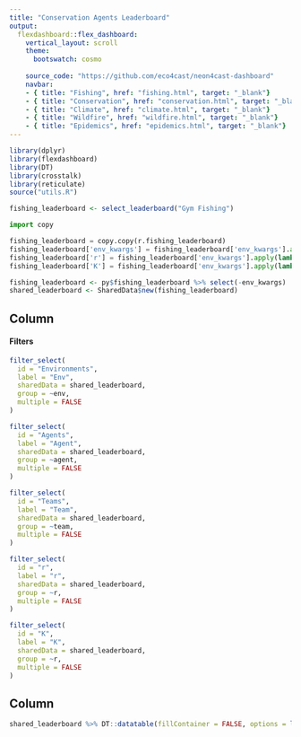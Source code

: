 ```yaml
---
title: "Conservation Agents Leaderboard"
output:
  flexdashboard::flex_dashboard:
    vertical_layout: scroll
    theme: 
      bootswatch: cosmo
      
    source_code: "https://github.com/eco4cast/neon4cast-dashboard"
    navbar:
    - { title: "Fishing", href: "fishing.html", target: "_blank"}
    - { title: "Conservation", href: "conservation.html", target: "_blank"}
    - { title: "Climate", href: "climate.html", target: "_blank"}
    - { title: "Wildfire", href: "wildfire.html", target: "_blank"}
    - { title: "Epidemics", href: "epidemics.html", target: "_blank"}
---
```

```r
library(dplyr)
library(flexdashboard)
library(DT)
library(crosstalk)
library(reticulate)
source("utils.R")

fishing_leaderboard <- select_leaderboard("Gym Fishing")
```   

```python
import copy

fishing_leaderboard = copy.copy(r.fishing_leaderboard)
fishing_leaderboard['env_kwargs'] = fishing_leaderboard['env_kwargs'].apply(lambda x: eval(x))
fishing_leaderboard['r'] = fishing_leaderboard['env_kwargs'].apply(lambda x: x['r'])
fishing_leaderboard['K'] = fishing_leaderboard['env_kwargs'].apply(lambda x: x['K'])
```

```r
fishing_leaderboard <- py$fishing_leaderboard %>% select(-env_kwargs)
shared_leaderboard <- SharedData$new(fishing_leaderboard)
```


Column{.sidebar data-width=300}
---------

#### Filters

```r
filter_select(
  id = "Environments",
  label = "Env",
  sharedData = shared_leaderboard,
  group = ~env,
  multiple = FALSE
)

filter_select(
  id = "Agents",
  label = "Agent",
  sharedData = shared_leaderboard,
  group = ~agent,
  multiple = FALSE
)

filter_select(
  id = "Teams",
  label = "Team",
  sharedData = shared_leaderboard,
  group = ~team,
  multiple = FALSE
)

filter_select(
  id = "r",
  label = "r",
  sharedData = shared_leaderboard,
  group = ~r,
  multiple = FALSE
)

filter_select(
  id = "K",
  label = "K",
  sharedData = shared_leaderboard,
  group = ~r,
  multiple = FALSE
)


```


Column
-------------------------------------
   

```r
shared_leaderboard %>% DT::datatable(fillContainer = FALSE, options = list(order=list(4, 'desc')))
```   
